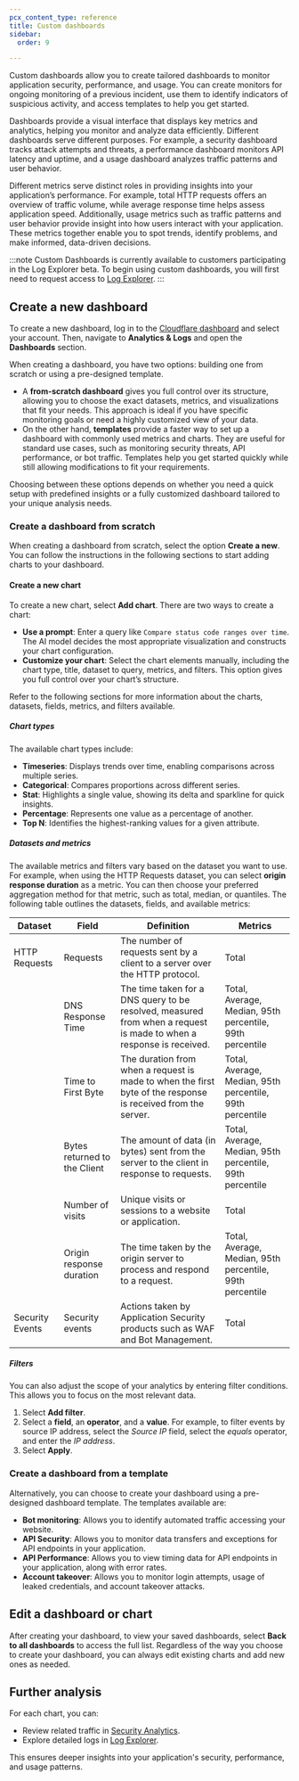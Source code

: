 ```yaml
---
pcx_content_type: reference
title: Custom dashboards
sidebar:
  order: 9

---
```


Custom dashboards allow you to create tailored dashboards to monitor application security, performance, and usage. You can create monitors for ongoing monitoring of a previous incident, use them to identify indicators of suspicious activity, and access templates to help you get started.

Dashboards provide a visual interface that displays key metrics and analytics, helping you monitor and analyze data efficiently. Different dashboards serve different purposes. For example, a security dashboard tracks attack attempts and threats, a performance dashboard monitors API latency and uptime, and a usage dashboard analyzes traffic patterns and user behavior.

Different metrics serve distinct roles in providing insights into your application’s performance. For example, total HTTP requests offers an overview of traffic volume, while average response time helps assess application speed. Additionally, usage metrics such as traffic patterns and user behavior provide insight into how users interact with your application. These metrics together enable you to spot trends, identify problems, and make informed, data-driven decisions.

:::note
Custom Dashboards is currently available to customers participating in the Log Explorer beta. To begin using custom dashboards, you will first need to request access to [Log Explorer](/logs/log-explorer/). 
:::

## Create a new dashboard

To create a new dashboard, log in to the [Cloudflare dashboard](https://dash.cloudflare.com/login) and select your account. Then, navigate to **Analytics & Logs** and open the **Dashboards** section.

When creating a dashboard, you have two options: building one from scratch or using a pre-designed template.

- A **from-scratch dashboard** gives you full control over its structure, allowing you to choose the exact datasets, metrics, and visualizations that fit your needs. This approach is ideal if you have specific monitoring goals or need a highly customized view of your data.
- On the other hand, **templates** provide a faster way to set up a dashboard with commonly used metrics and charts. They are useful for standard use cases, such as monitoring security threats, API performance, or bot traffic. Templates help you get started quickly while still allowing modifications to fit your requirements.

Choosing between these options depends on whether you need a quick setup with predefined insights or a fully customized dashboard tailored to your unique analysis needs.

### Create a dashboard from scratch

When creating a dashboard from scratch, select the option **Create a new**. You can follow the instructions in the following sections to start adding charts to your dashboard. 

#### Create a new chart

To create a new chart, select **Add chart**. There are two ways to create a chart:

- **Use a prompt**: Enter a query like `Compare status code ranges over time`. The AI model decides the most appropriate visualization and constructs your chart configuration.
- **Customize your chart**: Select the chart elements manually, including the chart type, title, dataset to query, metrics, and filters. This option gives you full control over your chart’s structure. 

Refer to the following sections for more information about the charts, datasets, fields, metrics, and filters available.

##### Chart types

The available chart types include:

- **Timeseries**: Displays trends over time, enabling comparisons across multiple series.
- **Categorical**: Compares proportions across different series.
- **Stat**: Highlights a single value, showing its delta and sparkline for quick insights.
- **Percentage**: Represents one value as a percentage of another.
- **Top N**: Identifies the highest-ranking values for a given attribute.

##### Datasets and metrics

The available metrics and filters vary based on the dataset you want to use. For example, when using the HTTP Requests dataset, you can select **origin response duration** as a metric. You can then choose your preferred aggregation method for that metric, such as total, median, or quantiles. The following table outlines the datasets, fields, and available metrics:


| Dataset          | Field                  | Definition | Metrics |
|-----------------|-----------------|------------|---------|
| HTTP Requests | Requests | The number of requests sent by a client to a server over the HTTP protocol. | Total |
| | DNS Response Time | The time taken for a DNS query to be resolved, measured from when a request is made to when a response is received. | Total, Average, Median, 95th percentile, 99th percentile |
| | Time to First Byte | The duration from when a request is made to when the first byte of the response is received from the server. | Total, Average, Median, 95th percentile, 99th percentile |
| | Bytes returned to the Client | The amount of data (in bytes) sent from the server to the client in response to requests. | Total, Average, Median, 95th percentile, 99th percentile |
| | Number of visits | Unique visits or sessions to a website or application. | Total |
| | Origin response duration | The time taken by the origin server to process and respond to a request. | Total, Average, Median, 95th percentile, 99th percentile |
| Security Events | Security events | Actions taken by Application Security products such as WAF and Bot Management. | Total |

##### Filters

You can also adjust the scope of your analytics by entering filter conditions. This allows you to focus on the most relevant data.

1. Select **Add filter**.
2. Select a **field**, an **operator**, and a **value**. For example, to filter events by source IP address, select the _Source IP_ field, select the _equals_ operator, and enter the _IP address_.
3. Select **Apply**.

### Create a dashboard from a template

Alternatively, you can choose to create your dashboard using a pre-designed dashboard template. The templates available are:

- **Bot monitoring**: Allows you to identify automated traffic accessing your website.
- **API Security**: Allows you to monitor data transfers and exceptions for API endpoints in your application.
- **API Performance**: Allows you to view timing data for API endpoints in your application, along with error rates. 
- **Account takeover**: Allows you to monitor login attempts, usage of leaked credentials, and account takeover attacks.

## Edit a dashboard or chart

After creating your dashboard, to view your saved dashboards, select **Back to all dashboards** to access the full list. Regardless of the way you choose to create your dashboard, you can always edit existing charts and add new ones as needed.

## Further analysis

For each chart, you can:

- Review related traffic in [Security Analytics](/waf/analytics/security-analytics/).
- Explore detailed logs in [Log Explorer](/logs/log-explorer/).

This ensures deeper insights into your application's security, performance, and usage patterns.

